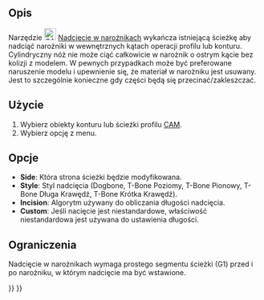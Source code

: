 <languages/>

{{Docnav
|[[CAM_DressupPathBoundary/pl|Ulepszenie ścieżki konturu]]
|[[CAM_DressupDragKnife/pl|Ulepszenie - Rylec]]
|[[CAM_Workbench/pl|środowisko pracy CAM]]
|IconL=CAM_DressupPathBoundary.svg
|IconR=CAM_DressupDragKnife.svg
|IconC=Workbench_CAM.svg
}}

{{GuiCommand/pl
|Name=CAM DressupDogbone
|Name/pl=CAM: Ulepszenie - nadcięcie w narożnikach
|MenuLocation=CAM → Operacje wykańczające ścieżki → Nadcięcie w narożnikach
|Workbenches=[[CAM_Workbench/pl|CAM]]
|SeeAlso=[[CAM_DressupTag/pl|CAM: Ulepszenie - znacznik]], [[CAM_DressupRampEntry/pl|CAM: Ulepszenie - parkowanie narzędzia]], [[CAM_DressupDragKnife/pl|CAM: Ulepszenie - Rylec]] 
}}

<span id="Description"></span>
==Opis==

Narzędzie [[Image:CAM_DressupDogbone.svg|24px]] [[CAM_DressupDogbone/pl|Nadcięcie w narożnikach]] wykańcza istniejącą ścieżkę aby nadciąć narożniki w wewnętrznych kątach operacji profilu lub konturu. Cylindryczny nóż nie może ciąć całkowicie w narożnik o ostrym kącie bez kolizji z modelem. W pewnych przypadkach może być preferowane naruszenie modelu i upewnienie się, że materiał w narożniku jest usuwany. Jest to szczególnie konieczne gdy części będą się przecinać/zakleszczać.

<span id="Usage"></span>
==Użycie==

# Wybierz obiekty konturu lub ścieżki profilu [[CAM_Workbench/pl|CAM]].
# Wybierz opcję {{MenuCommand|CAM → Operacje wykańczające ścieżki → [[Image:CAM_DressupDogbone.svg|16px]] Nadcięcie w narożnikach}} z menu.

<span id="Options"></span>
==Opcje==

*'''Side''': Która strona ścieżki będzie modyfikowana.
*'''Style''': Styl nadcięcia (Dogbone, T-Bone Poziomy, T-Bone Pionowy, T-Bone Długa Krawędź, T-Bone Krótka Krawędź).
*'''Incision''': Algorytm używany do obliczania długości nadcięcia.
*'''Custom''': Jeśli nacięcie jest niestandardowe, właściwość niestandardowa jest używana do ustawienia długości.

<span id="Limitations"></span>
==Ograniczenia==

Nadcięcie w narożnikach wymaga prostego segmentu ścieżki (G1) przed i po narożniku, w którym nadcięcie ma być wstawione.


{{Docnav
|[[CAM_DressupPathBoundary/pl|Ulepszenie ścieżki konturu]]
|[[CAM_DressupDragKnife/pl|Ulepszenie - Rylec]]
|[[CAM_Workbench/pl|środowisko pracy CAM]]
|IconL=CAM_DressupPathBoundary.svg
|IconR=CAM_DressupDragKnife.svg
|IconC=Workbench_CAM.svg
}}

{{CAM_Tools_navi{{#translation:}}}}
{{Userdocnavi{{#translation:}}}}